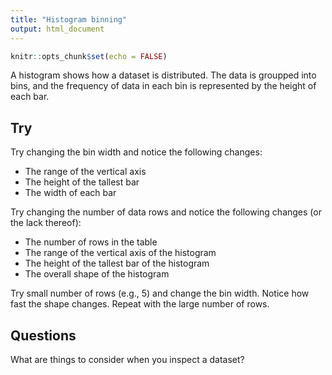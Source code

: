 ```yaml
---
title: "Histogram binning"
output: html_document
---
```


```r
knitr::opts_chunk$set(echo = FALSE)
```
A histogram shows how a dataset is distributed. The data is groupped into bins, and the frequency of data in each bin is represented by the height of each bar.

## Try

Try changing the bin width and notice the following changes:

* The range of the vertical axis
* The height of the tallest bar
* The width of each bar

Try changing the number of data rows and notice the following changes (or the lack thereof):

* The number of rows in the table
* The range of the vertical axis of the histogram
* The height of the tallest bar of the histogram
* The overall shape of the histogram

Try small number of rows (e.g., 5) and change the bin width. Notice how fast the shape changes. Repeat with the large number of rows.

## Questions

What are things to consider when you inspect a dataset?